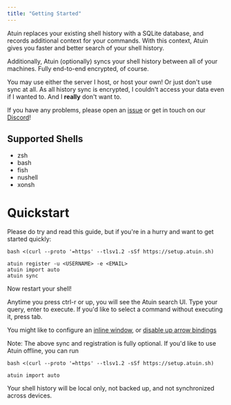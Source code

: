 ```yaml
---
title: "Getting Started"
---
```


Atuin replaces your existing shell history with a SQLite database, and records
additional context for your commands. With this context, Atuin gives you faster
and better search of your shell history.

Additionally, Atuin (optionally) syncs your shell history between all of your
machines. Fully end-to-end encrypted, of course.

You may use either the server I host, or host your own! Or just don't use sync
at all. As all history sync is encrypted, I couldn't access your data even if I
wanted to. And I **really** don't want to.

If you have any problems, please open an [issue](https://github.com/ellie/atuin/issues) or get in touch on our [Discord](https://discord.gg/Fq8bJSKPHh)!

## Supported Shells

- zsh
- bash
- fish
- nushell
- xonsh

# Quickstart

Please do try and read this guide, but if you're in a hurry and want to get
started quickly:

```
bash <(curl --proto '=https' --tlsv1.2 -sSf https://setup.atuin.sh)

atuin register -u <USERNAME> -e <EMAIL>
atuin import auto
atuin sync
```

Now restart your shell! 

Anytime you press ctrl-r or up, you will see the Atuin search UI. Type your
query, enter to execute. If you'd like to select a command without executing
it, press tab.

You might like to configure an [inline
window](https://atuin.sh/docs/config/#inline_height), or [disable up arrow
bindings](https://atuin.sh/docs/key-binding#disable-up-arrow)

Note: The above sync and registration is fully optional. If you'd like to use Atuin offline, you can run

```
bash <(curl --proto '=https' --tlsv1.2 -sSf https://setup.atuin.sh)

atuin import auto
```

Your shell history will be local only, not backed up, and not synchronized across devices.

